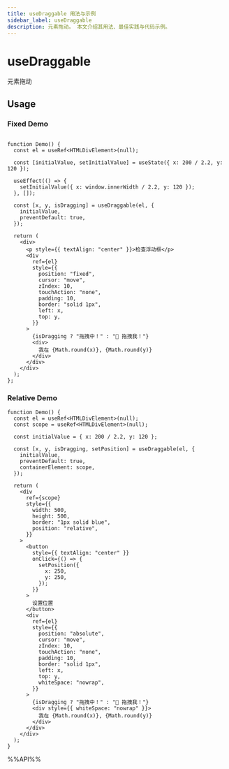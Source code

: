 ```yaml
---
title: useDraggable 用法与示例
sidebar_label: useDraggable
description: 元素拖动。 本文介绍其用法、最佳实践与代码示例。
---
```

# useDraggable

元素拖动

## Usage

### Fixed Demo

```tsx live

function Demo() {
  const el = useRef<HTMLDivElement>(null);

  const [initialValue, setInitialValue] = useState({ x: 200 / 2.2, y: 120 });

  useEffect(() => {
    setInitialValue({ x: window.innerWidth / 2.2, y: 120 });
  }, []);

  const [x, y, isDragging] = useDraggable(el, {
    initialValue,
    preventDefault: true,
  });

  return (
    <div>
      <p style={{ textAlign: "center" }}>检查浮动框</p>
      <div
        ref={el}
        style={{
          position: "fixed",
          cursor: "move",
          zIndex: 10,
          touchAction: "none",
          padding: 10,
          border: "solid 1px",
          left: x,
          top: y,
        }}
      >
        {isDragging ? "拖拽中！" : "👋 拖拽我！"}
        <div>
          我在 {Math.round(x)}, {Math.round(y)}
        </div>
      </div>
    </div>
  );
};
```

### Relative Demo

```tsx live
function Demo() {
  const el = useRef<HTMLDivElement>(null);
  const scope = useRef<HTMLDivElement>(null);

  const initialValue = { x: 200 / 2.2, y: 120 };

  const [x, y, isDragging, setPosition] = useDraggable(el, {
    initialValue,
    preventDefault: true,
    containerElement: scope,
  });

  return (
    <div
      ref={scope}
      style={{
        width: 500,
        height: 500,
        border: "1px solid blue",
        position: "relative",
      }}
    >
      <button
        style={{ textAlign: "center" }}
        onClick={() => {
          setPosition({
            x: 250,
            y: 250,
          });
        }}
      >
        设置位置
      </button>
      <div
        ref={el}
        style={{
          position: "absolute",
          cursor: "move",
          zIndex: 10,
          touchAction: "none",
          padding: 10,
          border: "solid 1px",
          left: x,
          top: y,
          whiteSpace: "nowrap",
        }}
      >
        {isDragging ? "拖拽中！" : "👋 拖拽我！"}
        <div style={{ whiteSpace: "nowrap" }}>
          我在 {Math.round(x)}, {Math.round(y)}
        </div>
      </div>
    </div>
  );
}
```

%%API%%
